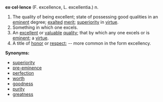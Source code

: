 '''ex·cel·lence''' (F. excellence, L. excellentia.)
n.

#The quality of being excellent; state of possessing good qualities in an [[eminent]] degree; [[exalted]] [[merit]]; [[superiority]] in [[virtue]]. 
#Something in which one excels.
#An [[excellent]] or [[valuable]] [[quality]]; that by which any one excels or is [[eminent]]; a [[virtue]].
#A title of [[honor]] or [[respect]]; -- more common in the form excellency.


'''Synonyms:'''
*[[superiority]]
*[[pre-eminence]]
*[[perfection]]
*[[worth]]
*[[goodness]]
*[[purity]]
*[[greatness]]